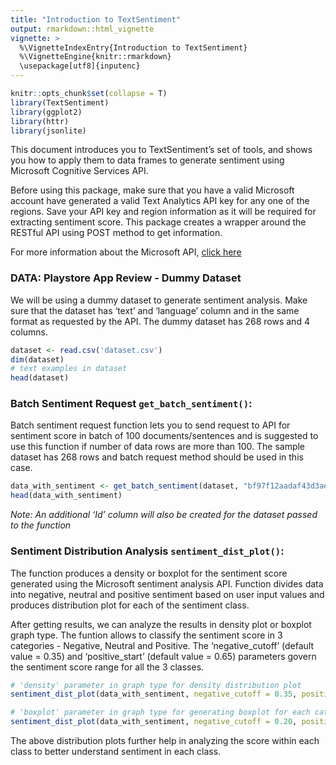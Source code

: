 ```yaml
---
title: "Introduction to TextSentiment"
output: rmarkdown::html_vignette
vignette: >
  %\VignetteIndexEntry{Introduction to TextSentiment}
  %\VignetteEngine{knitr::rmarkdown}
  \usepackage[utf8]{inputenc}
---
```


```r
knitr::opts_chunk$set(collapse = T)
library(TextSentiment)
library(ggplot2)
library(httr)
library(jsonlite)
```


This document introduces you to TextSentiment’s set of tools, and shows you how to apply them to data frames to generate sentiment using Microsoft Cognitive Services API.  

Before using this package, make sure that you have a valid Microsoft account have generated a valid Text Analytics API key for any one of the regions. Save your API key and region information as it will be required for extracting sentiment score. This package creates a wrapper around the RESTful API using POST method to get information.    

For more information about the Microsoft API, [click here](https://docs.microsoft.com/en-us/azure/cognitive-services/text-analytics/overview)

### DATA: Playstore App Review - Dummy Dataset

We will be using a dummy dataset to generate sentiment analysis. Make sure that the dataset has 'text' and 'language' column and in the same format as requested by the API. The dummy dataset has 268 rows and 4 columns.  

```r
dataset <- read.csv('dataset.csv')
dim(dataset)
# text examples in dataset
head(dataset)
```

### Batch Sentiment Request `get_batch_sentiment()`:

Batch sentiment request function lets you to send request to API for sentiment score in batch of 100 documents/sentences and is suggested to use this function if number of data rows are more than 100. The sample dataset has 268 rows and batch request method should be used in this case.   

```r
data_with_sentiment <- get_batch_sentiment(dataset, "bf97f12aadaf43d3aeb180ebcd07edaf", "westcentralus")
head(data_with_sentiment)
```
*Note: An additional 'Id' column will also be created for the dataset passed to the function*

### Sentiment Distribution Analysis `sentiment_dist_plot()`:

The function produces a density or boxplot for the sentiment score generated using the Microsoft sentiment analysis API. Function divides data into negative, neutral and positive sentiment based on user input values and produces distribution plot for each of the sentiment class.  

After getting results, we can analyze the results in density plot or boxplot graph type. The funtion allows to classify the sentiment score in 3 categories - Negative, Neutral and Positive. The 'negative_cutoff' (default value = 0.35) and 'positive_start' (default value = 0.65) parameters govern the sentiment score range for all the 3 classes.  

```r
# 'density' parameter in graph type for density distribution plot
sentiment_dist_plot(data_with_sentiment, negative_cutoff = 0.35, positive_start = 0.65, graph_alpha = 0.5, graph_type = 'density')

# 'boxplot' parameter in graph type for generating boxplot for each category
sentiment_dist_plot(data_with_sentiment, negative_cutoff = 0.20, positive_start = 0.70, graph_alpha = 0.75, graph_type = 'boxplot')
```

The above distribution plots further help in analyzing the score within each class to better understand sentiment in each class.  
